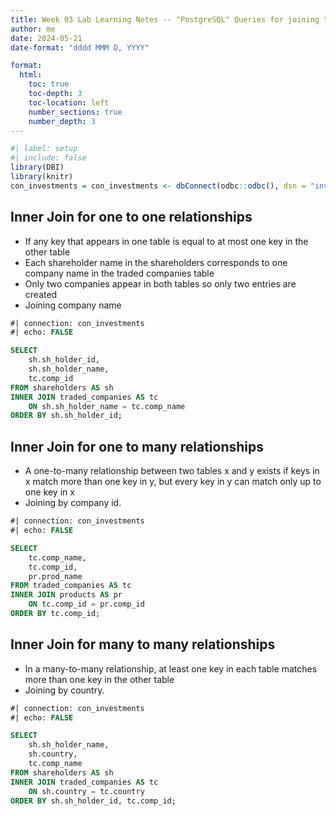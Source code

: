 ---
title: Week 03 Lab Learning Notes -- "PostgreSQL" Queries for joining tables
author: me
date: 2024-05-21
date-format: "dddd MMM D, YYYY"

format:
  html:
    toc: true
    toc-depth: 3
    toc-location: left
    number_sections: true
    number_depth: 3
---

```{r}
#| label: setup
#| include: false
library(DBI)
library(knitr)
con_investments = con_investments <- dbConnect(odbc::odbc(), dsn = "investments", timeout = 10)
```

## Inner Join for one to one relationships
- If any key that appears in one table is equal to at most one key in the other table
- Each shareholder name in the shareholders corresponds to one company name in the traded companies table
- Only two companies appear in both tables so only two entries are created
- Joining company name
```{sql}
#| connection: con_investments
#| echo: FALSE

SELECT
    sh.sh_holder_id,
    sh.sh_holder_name,
    tc.comp_id
FROM shareholders AS sh
INNER JOIN traded_companies AS tc
    ON sh.sh_holder_name = tc.comp_name
ORDER BY sh.sh_holder_id;
```
## Inner Join for one to many relationships
- A one-to-many relationship between two tables x and y exists if keys in x match more than one key in y, but every key in y can match only up to one key in x
- Joining by company id.
```{sql}
#| connection: con_investments
#| echo: FALSE

SELECT
    tc.comp_name,
    tc.comp_id,
    pr.prod_name
FROM traded_companies AS tc
INNER JOIN products AS pr
    ON tc.comp_id = pr.comp_id
ORDER BY tc.comp_id;
```

## Inner Join for many to many relationships
- In a many-to-many relationship, at least one key in each table matches more than one key in the other table
- Joining by country.
```{sql}
#| connection: con_investments
#| echo: FALSE

SELECT
    sh.sh_holder_name,
    sh.country,
    tc.comp_name
FROM shareholders AS sh
INNER JOIN traded_companies AS tc
    ON sh.country = tc.country
ORDER BY sh.sh_holder_id, tc.comp_id;
```